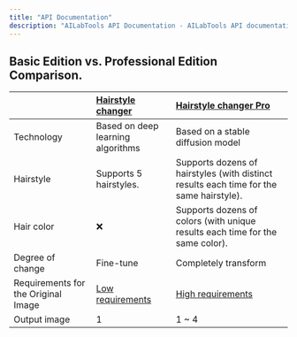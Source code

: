 ```yaml
---
title: "API Documentation"
description: "AILabTools API Documentation - AILabTools API documentation and usage guide."
---
```


## Basic Edition vs. Professional Edition Comparison.

|                                     | [Hairstyle changer](ai-portrait/effects/hairstyle-editor)                       | [Hairstyle changer Pro](ai-portrait/effects/hairstyle-editor-pro)                    |
|:------------------------------------|:-----------------------------------------------------------------------------------|:----------------------------------------------------------------------------------------|
| Technology                          | Based on deep learning algorithms                                                  | Based on a stable diffusion model                                                       |
| Hairstyle                           | Supports 5 hairstyles.                                                             | Supports dozens of hairstyles (with distinct results each time for the same hairstyle). |
| Hair color                          | ❌                                                                                  | Supports dozens of colors (with unique results each time for the same color).           |
| Degree of change                    | Fine-tune                                                                          | Completely transform                                                                    |
| Requirements for the Original Image | [Low requirements](ai-portrait/effects/hairstyle-editor/api.md#image-requirements) | [High requirements](ai-portrait/effects/hairstyle-editor-pro/api.md#image-requirements) |
| Output image                        | 1                                                                                  | 1 ~ 4                                                                                   |